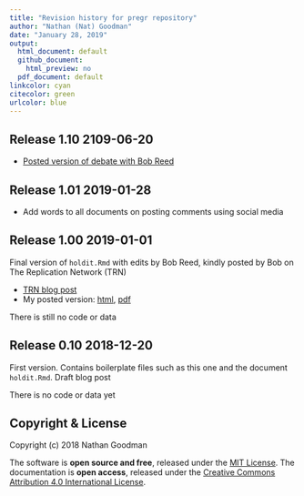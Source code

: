 ```yaml
---
title: "Revision history for pregr repository"
author: "Nathan (Nat) Goodman"
date: "January 28, 2019"
output:
  html_document: default
  github_document:
    html_preview: no
  pdf_document: default
linkcolor: cyan
citecolor: green
urlcolor: blue
---
```

<!-- NEWS.md is generated from NEWS.Rmd. Please edit that file -->

## Release 1.10 2109-06-20

- [Posted version of debate with Bob Reed](https://replicationnetwork.com/2019/06/19/goodman-reed-a-friendly-debate-about-pre-registration/)

## Release 1.01 2019-01-28

- Add words to all documents on posting comments using social media

## Release 1.00 2019-01-01

Final version of `holdit.Rmd` with edits by Bob Reed, kindly posted by Bob on The Replication Network (TRN)

- [TRN blog post](https://replicationnetwork.com/2019/01/01/goodman-hold-the-bus/)
- My posted version: [html](https://natgoodman.github.io/pregr/holdit.stable.html), [pdf](https://natgoodman.github.io/pregr/holdit.stable.pdf)

There is still no code or data

## Release 0.10 2018-12-20

First version. Contains boilerplate files such as this one and the document `holdit.Rmd`. Draft blog post 

There is no code or data yet

## Copyright & License

Copyright (c) 2018 Nathan Goodman

The software is **open source and free**, released under the [MIT License](https://opensource.org/licenses/MIT). The documentation is **open access**, released under the [Creative Commons Attribution 4.0 International License](https://creativecommons.org/licenses/by/4.0).
